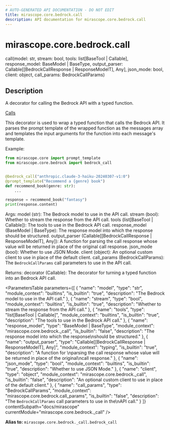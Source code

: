 ```yaml
---
# AUTO-GENERATED API DOCUMENTATION - DO NOT EDIT
title: mirascope.core.bedrock.call
description: API documentation for mirascope.core.bedrock.call
---
```


# mirascope.core.bedrock.call

<ApiType type="Alias" />

<ApiSignature>
call(model: str, stream: bool, tools: list[BaseTool | Callable], response_model: BaseModel | BaseType, output_parser: Callable[[BedrockCallResponse | ResponseModelT], Any], json_mode: bool, client: object, call_params: BedrockCallParams)
</ApiSignature>

## Description

A decorator for calling the Bedrock API with a typed function.

<Info title="Usage">

[Calls](/docs/mirascope/learn/calls)

</Info>


This decorator is used to wrap a typed function that calls the Bedrock API. It parses
the prompt template of the wrapped function as the messages array and templates the input
arguments for the function into each message's template.

Example:

```python
from mirascope.core import prompt_template
from mirascope.core.bedrock import bedrock_call


@bedrock_call("anthropic.claude-3-haiku-20240307-v1:0")
@prompt_template("Recommend a {genre} book")
def recommend_book(genre: str):
    ...

response = recommend_book("fantasy")
print(response.content)
```

Args:
    model (str): The Bedrock model to use in the API call.
    stream (bool): Whether to stream the response from the API call.
    tools (list[BaseTool | Callable]): The tools to use in the Bedrock API call.
    response_model (BaseModel | BaseType): The response model into which the response
        should be structured.
    output_parser (Callable[[BedrockCallResponse | ResponseModelT], Any]): A function for 
        parsing the call response whose value will be returned in place of the original
        call response.
    json_mode (bool): Whether to use JSON Mode.
    client (object): An optional custom client to use in place of the default client.
    call_params (BedrockCallParams): The `BedrockCallParams` call parameters to use in the
        API call.

Returns:
    decorator (Callable): The decorator for turning a typed function into an Bedrock API
        call.

<ParametersTable
  parameters={[
  {
    "name": "model",
    "type": "str",
    "module_context": "builtins",
    "is_builtin": "true",
    "description": "The Bedrock model to use in the API call."
  },
  {
    "name": "stream",
    "type": "bool",
    "module_context": "builtins",
    "is_builtin": "true",
    "description": "Whether to stream the response from the API call."
  },
  {
    "name": "tools",
    "type": "list[BaseTool | Callable]",
    "module_context": "builtins",
    "is_builtin": "true",
    "description": "The tools to use in the Bedrock API call."
  },
  {
    "name": "response_model",
    "type": "BaseModel | BaseType",
    "module_context": "mirascope.core.bedrock._call",
    "is_builtin": "false",
    "description": "The response model into which the response\nshould be structured."
  },
  {
    "name": "output_parser",
    "type": "Callable[[BedrockCallResponse | ResponseModelT], Any]",
    "module_context": "typing",
    "is_builtin": "true",
    "description": "A function for \nparsing the call response whose value will be returned in place of the original\ncall response."
  },
  {
    "name": "json_mode",
    "type": "bool",
    "module_context": "builtins",
    "is_builtin": "true",
    "description": "Whether to use JSON Mode."
  },
  {
    "name": "client",
    "type": "object",
    "module_context": "mirascope.core.bedrock._call",
    "is_builtin": "false",
    "description": "An optional custom client to use in place of the default client."
  },
  {
    "name": "call_params",
    "type": "BedrockCallParams",
    "module_context": "mirascope.core.bedrock.call_params",
    "is_builtin": "false",
    "description": "The `BedrockCallParams` call parameters to use in the\nAPI call."
  }
]}
  contentSubpath="docs/mirascope"
  currentModule="mirascope.core.bedrock._call"
/>

<ReturnType
  type="Callable"
  isBuiltin={false}
  contentSubpath="docs/mirascope"
  currentModule="mirascope.core.bedrock._call"
  description="The decorator for turning a typed function into an Bedrock API\ncall."
/>


**Alias to:** `mirascope.core.bedrock._call.bedrock_call`

